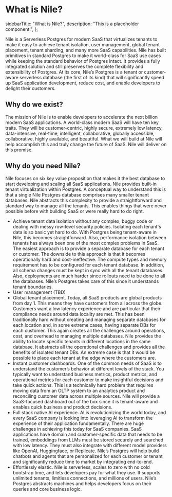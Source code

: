 # What is Nile?

  sidebarTitle: "What is Nile?",
  description: "This is a placeholder component.",
};

Nile is a Serverless Postgres for modern SaaS that virtualizes tenants to make it easy to achieve tenant isolation, user management, global tenant placement, tenant sharding, and many more SaaS capabilities. Nile has built primitives in standard Postgres to make it world-class for SaaS use cases while keeping the standard behavior of Postgres intact. It provides a fully integrated solution and still preserves the complete flexibility and extensibility of Postgres. At its core, Nile’s Postgres is a tenant or customer-aware serverless database (the first of its kind) that will significantly speed up SaaS application development, reduce cost, and enable developers to delight their customers.

## Why do we exist?

The mission of Nile is to enable developers to accelerate the next billion modern SaaS applications. A world-class modern SaaS will have ten key traits. They will be customer-centric, highly secure, extremely low latency, data-intensive, real-time, intelligent, collaborative, globally accessible,  collaborative, highly available, and beautiful. What we will build at Nile will help accomplish this and truly change the future of SaaS. Nile will deliver on this promise.

## Why do you need Nile?

Nile focuses on six key value proposition that makes it the best database to start developing and scaling all SaaS applications. Nile provides built-in tenant virtualization within Postgres. A conceptual way to understand this is that a single Nile Postgres database comprises many smaller tenant databases. Nile abstracts this complexity to provide a straightforward and standard way to manage all the tenants. This enables things that were never possible before with building SaaS or were really hard to do right.

- Achieve tenant data isolation without any complex, buggy code or dealing with messy row-level security policies. Isolating each tenant's data is so basic yet hard to do. With Postgres being tenant-aware in Nile, this becomes straightforward. Also, performance isolation between tenants has always been one of the most complex problems in SaaS. The easiest approach is to provide a separate database for each tenant or customer. The downside to this approach is that it becomes operationally hard and cost-ineffective. The compute types and memory requirement has to be configured for each tenant database. In addition, all schema changes must be kept in sync with all the tenant databases. Also, deployments are much harder since rollouts need to be done to all the databases. Nile’s Postgres takes care of this since it understands tenant boundaries.
- User management (TBD)
- Global tenant placement. Today, all SaaS products are global products from day 1. This means they have customers from all across the globe. Customers want a low latency experience and are particular that their compliance needs around data locality are met. This has been traditionally hard without creating and managing separate databases for each location and, in some extreme cases, having separate DBs for each customer. This again creates all the challenges around operations, cost, and overhead to managing multiple databases. Nile provides the ability to locate specific tenants in different locations in the same database. It abstracts all the operational challenges and provides all the benefits of isolated tenant DBs. An extreme case is that it would be possible to place each tenant at the edge where the customers are.
- Instant customer dashboards. One of the common needs of SaaS is to understand the customer’s behavior at different levels of the stack. You typically want to understand business metrics, product metrics, and operational metrics for each customer to make insightful decisions and take quick actions. This is a technically hard problem that requires moving data from an OLTP system to an analytics product and reconciling customer data across multiple sources. Nile will provide a SaaS-focused dashboard out of the box since it is tenant-aware and enables quick business and product decisions.
- Full stack native AI experience. AI is revolutionizing the world today, and every SaaS company is looking into leveraging AI to transform the experience of their application fundamentally. There are huge challenges in achieving this today for SaaS companies. SaaS applications have domain and customer-specific data that needs to be trained, embeddings from LLMs must be stored securely and searched with low latency. They must also integrate with different model providers like OpenAI, Huggingface, or Replicate. Nile’s Postgres will help build chatbots and agents that are personalized for each customer or tenant and significantly reduce time to market by integrating end-to-end.
- Effortlessly elastic. Nile is serverless, scales to zero with no cold bootstrap time, and lets developers pay for what they use. It supports unlimited tenants, limitless connections, and millions of users. Nile’s Postgres abstracts machines and helps developers focus on their queries and core business logic.

